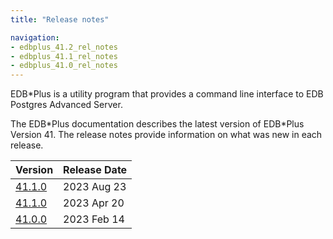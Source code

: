 ```yaml
---
title: "Release notes"

navigation: 
- edbplus_41.2_rel_notes
- edbplus_41.1_rel_notes
- edbplus_41.0_rel_notes
---
```


EDB\*Plus is a utility program that provides a command line interface to EDB Postgres Advanced Server.

The EDB\*Plus documentation describes the latest version of EDB\*Plus Version 41. The release notes provide information on what was new in each release. 

|                Version                | Release Date |
| ------------------------------------- | ------------ |
| [41.1.0](edbplus_41.2_rel_notes.mdx) | 2023 Aug 23  |
| [41.1.0](edbplus_41.1_rel_notes.mdx) | 2023 Apr 20  |
| [41.0.0](edbplus_41.0_rel_notes.mdx) | 2023 Feb 14  |

